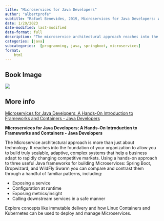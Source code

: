 ```yaml
---
title: "Microservices for Java Developers"
author: "albertprofe"
subtitle: "Rafael Benevides, 2019, Microservices for Java Developers: A Hands-On Introduction to Frameworks and Containers - Java Developers"
date: 1/20/2023
date-modified: last-modified
date-format: full
description: "The microservice architectural approach reaches into the foundation of your organization, letting you build complex systems to adapt to rapidly changing competitive markets. Now in its second edition, this step-by-step guide introduces concepts like immutable delivery, and gets you started building distributed systems for managing microservices using Linux containers, Kubernetes, and three different Java frameworks: Spring Boot, Dropwizard, and WildFly Swarm (WildFly Swarm was renamed Thorntail in 2018)."
categories: [java]
subcategories:  [programming, java, springboot, microservices]
format:
    html
---
```


## Book Image

![](/books/microservices-for-java-developers.png)

## More info

[Microservices for Java Developers: A Hands-On Introduction to Frameworks and Containers - Java Developers](https://developers.redhat.com/books/microservices-java-developers-hands-introduction-frameworks-and-containers){.external}

**Microservices for Java Developers: A Hands-On Introduction to Frameworks and Containers - Java Developers**

The Microservice architectural approach is more than just about technology. It reaches into the foundation of your organization to allow you to build truly scalable, adaptive, complex systems that help a business adapt to rapidly changing competitive markets.
Using a hands-on approach to three useful Java frameworks for building Microservices: Spring Boot, Dropwizard, and WildFly Swarm you can compare and contrast them through a handful of familiar patterns, including:

- Exposing a service
- Configuration at runtime
- Exposing metrics/insight
- Calling downstream services in a safe manner

Explore concepts like immutable delivery and how Linux Containers and Kubernetes can be used to deploy and manage Microservices.